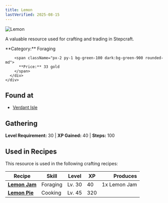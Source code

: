 ```yaml
---
title: Lemon
lastVerified: 2025-08-15
---
```


<div className="flex items-start gap-6 mb-8">
  <div className="flex-shrink-0">
    <img src="/assets/resources/foraging/lemon.png" alt="Lemon" className="w-24 h-24 border rounded-lg" />
  </div>
  <div className="flex-1">
    <div className="space-y-2">
      <p className="text-lg text-muted-foreground">A valuable resource used for crafting and trading in Stepcraft.</p>
      <div className="flex flex-wrap gap-4 text-sm">
        <span className="px-2 py-1 bg-blue-100 dark:bg-blue-900 rounded-md">
          **Category:** Foraging
        </span>
        
        <span className="px-2 py-1 bg-green-100 dark:bg-green-900 rounded-md">
          **Price:** 33 gold
        </span>
      </div>
    </div>
  </div>
</div>

## Found at

- [Verdant Isle](/docs/map/individual/verdant_isle)

## Gathering

**Level Requirement:** 30 | **XP Gained:** 40 | **Steps:** 100



## Used in Recipes

This resource is used in the following crafting recipes:

| Recipe | Skill | Level | XP | Produces |
|--------|-------|-------|----|---------:|
| **[Lemon Jam](/docs/items/individual/lemon_jam)** | Foraging | Lv. 30 | 40 | 1x Lemon Jam |
| **[Lemon Pie](#)** | Cooking | Lv. 45 | 320 |  |
